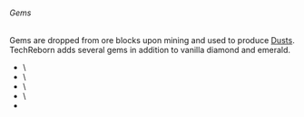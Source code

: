 ###### Gems

Gems are dropped from ore blocks upon mining and used to produce
[Dusts](items:dust "wikilink"). TechReborn adds several gems in addition
to vanilla diamond and emerald.

* <Mcitem id="techreborn:ruby"/>\
* <Mcitem id="techreborn:sapphire"/>\
* <Mcitem id="techreborn:peridot"/>\
* <Mcitem id="techreborn:red_garnet"/>\
* <Mcitem id="techreborn:yellow_garnet"/>
